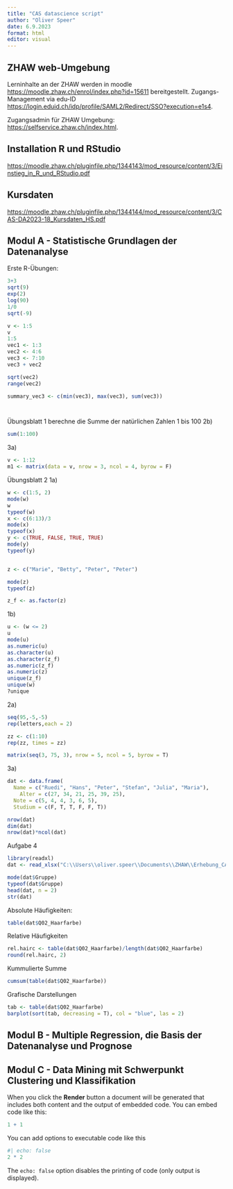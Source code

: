 ```yaml
---
title: "CAS datascience script"
author: "Oliver Speer"
date: 6.9.2023
format: html
editor: visual
---
```


## ZHAW web-Umgebung

Lerninhalte an der ZHAW werden in moodle <https://moodle.zhaw.ch/enrol/index.php?id=15611> bereitgestellt. Zugangs-Management via edu-ID <https://login.eduid.ch/idp/profile/SAML2/Redirect/SSO?execution=e1s4>.

Zugangsadmin für ZHAW Umgebung: <https://selfservice.zhaw.ch/index.html>.

## Installation R und RStudio

<https://moodle.zhaw.ch/pluginfile.php/1344143/mod_resource/content/3/Einstieg_in_R_und_RStudio.pdf>

## Kursdaten

<https://moodle.zhaw.ch/pluginfile.php/1344144/mod_resource/content/3/CAS-DA2023-18_Kursdaten_HS.pdf>

## Modul A - Statistische Grundlagen der Datenanalyse

Erste R-Übungen:

```r
3+3
sqrt(9)
exp(2)
log(90)
1/0
sqrt(-9)

v <- 1:5
v
1:5
vec1 <- 1:3
vec2 <- 4:6
vec3 <- 7:10
vec3 + vec2

sqrt(vec2)
range(vec2)

summary_vec3 <- c(min(vec3), max(vec3), sum(vec3))




```

Übungsblatt 1 berechne die Summe der natürlichen Zahlen 1 bis 100 2b)

```r
sum(1:100)

```

3a)

```r
v <- 1:12
m1 <- matrix(data = v, nrow = 3, ncol = 4, byrow = F)


```

Übungsblatt 2 1a)

```r
w <- c(1:5, 2)
mode(w)
w
typeof(w)
x <- c(6:13)/3
mode(x)
typeof(x)
y <- c(TRUE, FALSE, TRUE, TRUE)
mode(y)
typeof(y)


z <- c("Marie", "Betty", "Peter", "Peter")

mode(z)
typeof(z)

z_f <- as.factor(z)

```

1b)

```r
u <- (w <= 2)
u
mode(u)
as.numeric(u)
as.character(u)
as.character(z_f)
as.numeric(z_f)
as.numeric(z)
unique(z_f)
unique(w)
?unique
```

2a)

```r
seq(95,-5,-5)
rep(letters,each = 2)

zz <- c(1:10)
rep(zz, times = zz)

matrix(seq(3, 75, 3), nrow = 5, ncol = 5, byrow = T)
```

3a)

```r
dat <- data.frame(
  Name = c("Ruedi", "Hans", "Peter", "Stefan", "Julia", "Maria"),
    Alter = c(27, 34, 21, 25, 39, 25),
  Note = c(5, 4, 4, 3, 6, 5), 
  Studium = c(F, T, T, F, F, T))

nrow(dat)
dim(dat)
nrow(dat)*ncol(dat)
```

Aufgabe 4

```r
library(readxl)
dat <- read_xlsx("C:\\Users\\oliver.speer\\Documents\\ZHAW\\Erhebung_CASDA_HS23.xlsx")

mode(dat$Gruppe)
typeof(dat$Gruppe)
head(dat, n = 2)
str(dat)
```
Absolute Häufigkeiten:
```r
table(dat$Q02_Haarfarbe)

```
Relative Häufigkeiten
```r
rel.hairc <- table(dat$Q02_Haarfarbe)/length(dat$Q02_Haarfarbe)
round(rel.hairc, 2)
```
Kummulierte Summe
```r
cumsum(table(dat$Q02_Haarfarbe))

```
Grafische Darstellungen
```r
tab <- table(dat$Q02_Haarfarbe)
barplot(sort(tab, decreasing = T), col = "blue", las = 2)

```


## Modul B - Multiple Regression, die Basis der Datenanalyse und Prognose

## Modul C - Data Mining mit Schwerpunkt Clustering und Klassifikation

When you click the **Render** button a document will be generated that includes both content and the output of embedded code. You can embed code like this:

```r
1 + 1
```

You can add options to executable code like this

```r
#| echo: false
2 * 2
```

The `echo: false` option disables the printing of code (only output is displayed).
